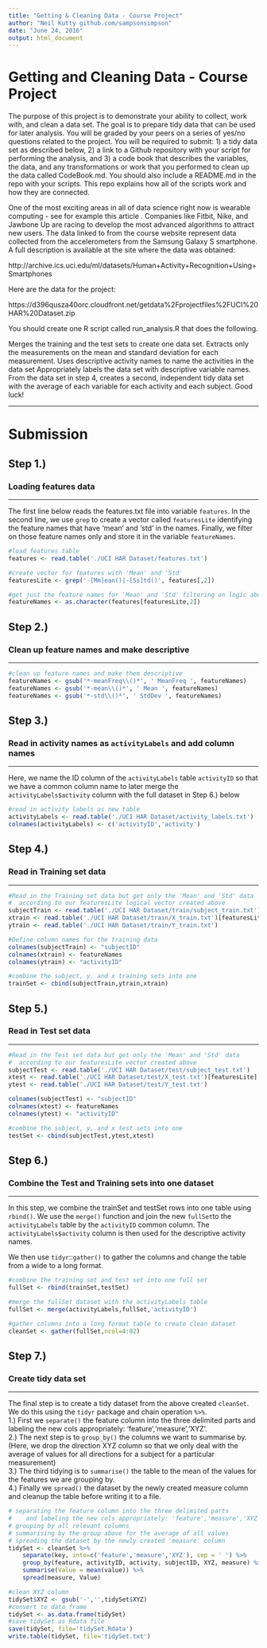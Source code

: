 ```yaml
---
title: "Getting & Cleaning Data - Course Project"
author: "Neil Kutty github.com/sampsonsimpson"
date: "June 24, 2016"
output: html_document
---
```


# Getting and Cleaning Data - Course Project<br>

The purpose of this project is to demonstrate your ability to collect, work with, and clean a data set. The goal is to prepare tidy data that can be used for later analysis. You will be graded by your peers on a series of yes/no questions related to the project. You will be required to submit: 1) a tidy data set as described below, 2) a link to a Github repository with your script for performing the analysis, and 3) a code book that describes the variables, the data, and any transformations or work that you performed to clean up the data called CodeBook.md. You should also include a README.md in the repo with your scripts. This repo explains how all of the scripts work and how they are connected.

One of the most exciting areas in all of data science right now is wearable computing - see for example this article . Companies like Fitbit, Nike, and Jawbone Up are racing to develop the most advanced algorithms to attract new users. The data linked to from the course website represent data collected from the accelerometers from the Samsung Galaxy S smartphone. A full description is available at the site where the data was obtained:

http://archive.ics.uci.edu/ml/datasets/Human+Activity+Recognition+Using+Smartphones

Here are the data for the project:

https://d396qusza40orc.cloudfront.net/getdata%2Fprojectfiles%2FUCI%20HAR%20Dataset.zip

You should create one R script called run_analysis.R that does the following.

Merges the training and the test sets to create one data set.
Extracts only the measurements on the mean and standard deviation for each measurement.
Uses descriptive activity names to name the activities in the data set
Appropriately labels the data set with descriptive variable names.
From the data set in step 4, creates a second, independent tidy data set with the average of each variable for each activity and each subject.
Good luck!
<hr>
<h1> Submission </h1>
<h2> Step 1.) </h2>
<h3> Loading features data </h3>
<hr>
The first line below reads the features.txt file into variable `features`. In the second line, we use `grep` to create a vector called `featuresLite` identifying the feature names that have 'mean' and 'std' in the names.  Finally, we filter on those feature names only and store it in the variable `featureNames`. 

```r
#load features table
features <- read.table('./UCI HAR Dataset/features.txt')

#create vector for features with 'Mean' and 'Std' 
featuresLite <- grep('-[Mm]ean()|-[Ss]td()', features[,2])

#get just the feature names for 'Mean' and 'Std' filtering on logic above
featureNames <- as.character(features[featuresLite,2])
```

<h2> Step 2.) </h2>
<h3> Clean up feature names and make descriptive </h3>
<hr>

```r
#clean up feature names and make them descriptive
featureNames <- gsub('*-meanFreq\\()*', ' MeanFreq ', featureNames)
featureNames <- gsub('*-mean\\()*', ' Mean ', featureNames)
featureNames <- gsub('*-std\\()*', ' StdDev ', featureNames)
```

<h2> Step 3.) </h2>
<h3> Read in activity names as `activityLabels` and add column names</h3>
<hr>
Here, we name the ID column of the `activityLabels` table `activityID` so that we have a common column name to later merge the `activityLabels$activity` column with the full dataset in Step 6.) below

```r
#read in activity labels as new table
activityLabels <- read.table('./UCI HAR Dataset/activity_labels.txt')
colnames(activityLabels) <- c('activityID','activity')
```

<h2> Step 4.) </h2>
<h3> Read in Training set data </h3>
<hr>

```r
#Read in the Training set data but get only the 'Mean' and 'Std' data
#  according to our featuresLite logical vector created above
subjectTrain <- read.table('./UCI HAR Dataset/train/subject_train.txt')
xtrain <- read.table('./UCI HAR Dataset/train/X_train.txt')[featuresLite]
ytrain <- read.table('./UCI HAR Dataset/train/Y_train.txt')

#Define column names for the training data
colnames(subjectTrain) <- "subjectID"
colnames(xtrain) <- featureNames
colnames(ytrain) <- "activityID"

#combine the subject, y, and x training sets into one
trainSet <- cbind(subjectTrain,ytrain,xtrain)
```

<h2> Step 5.) </h2>
<h3> Read in Test set data </h3>
<hr>

```r
#Read in the Test set data but get only the 'Mean' and 'Std' data
#  according to our featuresLite vector created above
subjectTest <- read.table('./UCI HAR Dataset/test/subject_test.txt')
xtest <- read.table('./UCI HAR Dataset/test/X_test.txt')[featuresLite]
ytest <- read.table('./UCI HAR Dataset/test/Y_test.txt')

colnames(subjectTest) <- "subjectID"
colnames(xtest) <- featureNames
colnames(ytest) <- "activityID"

#combine the subject, y, and x test sets into one
testSet <- cbind(subjectTest,ytest,xtest)
```

<h2> Step 6.) </h2>
<h3> Combine the Test and Training sets into one dataset </h3>
<hr>
In this step, we combine the trainSet and testSet rows into one table using `rbind()`. We use the `merge()` function and join the new `fullSet`to the `activityLabels` table by the `activityID` common column. The `activityLabels$activity` column is then used for the descriptive activity names.  

We then use `tidyr`::`gather()` to gather the columns and change the table from a wide to a long format.
```r
#combine the training set and test set into one full set
fullSet <- rbind(trainSet,testSet)

#merge the fullSet dataset with the activityLabels table
fullSet <- merge(activityLabels,fullSet,'activityID')

#gather columns into a long format table to create clean dataset
cleanSet <- gather(fullSet,ncol=4:82)
```

<h2> Step 7.) </h2>
<h3> Create tidy data set </h3>
<hr>
The final step is to create a tidy dataset from the above created `cleanSet`.  We do this using the `tidyr` package and chain operation `%>%`.
<br>
 1.) First we `separate()` the feature column into the three delimited parts
  and labeling the new cols appropriately: 'feature','measure','XYZ'.
<br>
 2.) The next step is to `group_by()` the columns we want to summarise by. (Here, we drop the direction XYZ column so that we only deal with the average of values for all directions for a subject for a particular measurement)
<br>
 3.) The third tidying is to `summarise()` the table to the mean of the values for the features we are grouping by.
<br>
 4.) Finally we `spread()` the dataset by the newly created measure column and cleanup the table before writing it to a file.

```r
# separating the feature column into the three delimited parts
#    and labeling the new cols appropriately: 'feature','measure','XYZ'
# grouping by all relevant columns
# summarising by the group above for the average of all values
# spreading the dataset by the newly created 'measure' column
tidySet <- cleanSet %>%
    separate(key, into=c('feature','measure','XYZ'), sep = ' ') %>%
    group_by(feature, activityID, activity, subjectID, XYZ, measure) %>%
    summarise(Value = mean(value)) %>%
    spread(measure, Value)

#clean XYZ column
tidySet$XYZ <- gsub('-','',tidySet$XYZ)
#convert to data frame    
tidySet <- as.data.frame(tidySet)
#save tidySet as Rdata file
save(tidySet, file='tidySet.Rdata')
write.table(tidySet, file='tidySet.txt')
```
